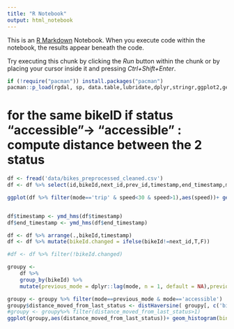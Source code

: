 ```yaml
---
title: "R Notebook"
output: html_notebook
---
```


This is an [R Markdown](http://rmarkdown.rstudio.com) Notebook. When you execute code within the notebook, the results appear beneath the code. 

Try executing this chunk by clicking the *Run* button within the chunk or by placing your cursor inside it and pressing *Ctrl+Shift+Enter*. 

```r
if (!require("pacman")) install.packages("pacman")
pacman::p_load(rgdal, sp, data.table,lubridate,dplyr,stringr,ggplot2,geosphere)
```


# for the same bikeID  if  status "accessible"-> "accessible" : compute distance between the 2 status
```r
df <- fread('data/bikes_preprocessed_cleaned.csv')
df <- df %>% select(id,bikeId,next_id,prev_id,timestamp,end_timestamp,mode,bike_exact_latitude,bike_exact_longitude,bike_exact_next_lat,bike_exact_next_lon,distance_direct,duration_minutes,speed)

ggplot(df %>% filter(mode=='trip' & speed<30 & speed>1),aes(speed))+ geom_histogram(bins=30)


df$timestamp <- ymd_hms(df$timestamp)
df$end_timestamp <- ymd_hms(df$end_timestamp)

df <- df %>% arrange(.,bikeId,timestamp)
df <- df %>% mutate(bikeId.changed = ifelse(bikeId!=next_id,T,F)) 

#df <- df %>% filter(!bikeId.changed)

groupy <- 
    df %>%
    group_by(bikeId) %>%
    mutate(previous_mode = dplyr::lag(mode, n = 1, default = NA),previous_to_lat = dplyr::lag(bike_exact_next_lat, n = 1, default = NA),previous_to_lon = dplyr::lag(bike_exact_next_lon, n = 1, default = NA))

groupy <- groupy %>% filter(mode==previous_mode & mode=='accessible')
groupy$distance_moved_from_last_status <- distHaversine( groupy[, c('bike_exact_longitude', 'bike_exact_latitude')], groupy[, c('previous_to_lon', 'previous_to_lat')])
#groupy <- groupy%>% filter(distance_moved_from_last_status>1)
ggplot(groupy,aes(distance_moved_from_last_status))+ geom_histogram(binwidth = 100) + scale_y_log10()

```


